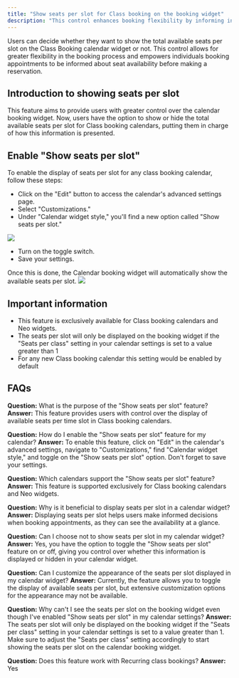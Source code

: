 ---
title: "Show seats per slot for Class booking on the booking widget"
description: "This control enhances booking flexibility by informing individuals about seat availability before reservation."
---

Users can decide whether they want to show the total available seats per slot on the Class Booking calendar widget or not. This control allows for greater flexibility in the booking process and empowers individuals booking appointments to be informed about seat availability before making a reservation.

## Introduction to showing seats per slot

This feature aims to provide users with greater control over the calendar booking widget. Now, users have the option to show or hide the total available seats per slot for Class booking calendars, putting them in charge of how this information is presented.

## Enable "Show seats per slot"

To enable the display of seats per slot for any class booking calendar, follow these steps:

-   Click on the "Edit" button to access the calendar's advanced settings page.
-   Select "Customizations."
-   Under "Calendar widget style," you'll find a new option called "Show seats per slot."  
    
![](https://s3.amazonaws.com/cdn.freshdesk.com/data/helpdesk/attachments/production/155007656830/original/yGgqDNMkwhqVxWueUqQMsCoH2APu4tFE_g.png?1694689923)
    
-   Turn on the toggle switch.
-   Save your settings.

Once this is done, the Calendar booking widget will automatically show the available seats per slot.
![](https://s3.amazonaws.com/cdn.freshdesk.com/data/helpdesk/attachments/production/155007656884/original/fxwMpj6Wpz4C43rYIcgIezC22WuSLCNQWQ.png?1694689962)

## Important information

-   This feature is exclusively available for Class booking calendars and Neo widgets.
-   The seats per slot will only be displayed on the booking widget if the "Seats per class" setting in your calendar settings is set to a value greater than 1
-   For any new Class booking calendar this setting would be enabled by default

## FAQs

**Question:**  What is the purpose of the "Show seats per slot" feature?
**Answer:**  This feature provides users with control over the display of available seats per time slot in Class booking calendars.
  
**Question:** How do I enable the "Show seats per slot" feature for my calendar?
**Answer:**  To enable this feature, click on "Edit" in the calendar's advanced settings, navigate to "Customizations," find "Calendar widget style," and toggle on the "Show seats per slot" option. Don't forget to save your settings.

**Question:** Which calendars support the "Show seats per slot" feature?
**Answer:**  This feature is supported exclusively for Class booking calendars and Neo widgets.
  
**Question:** Why is it beneficial to display seats per slot in a calendar widget?
**Answer:**  Displaying seats per slot helps users make informed decisions when booking appointments, as they can see the availability at a glance.

**Question:** Can I choose not to show seats per slot in my calendar widget?
**Answer:**  Yes, you have the option to toggle the "Show seats per slot" feature on or off, giving you control over whether this information is displayed or hidden in your calendar widget.

**Question:** Can I customize the appearance of the seats per slot displayed in my calendar widget?
**Answer:**  Currently, the feature allows you to toggle the display of available seats per slot, but extensive customization options for the appearance may not be available.

**Question:**  Why can't I see the seats per slot on the booking widget even though I've enabled "Show seats per slot" in my calendar settings?
**Answer:**  The seats per slot will only be displayed on the booking widget if the "Seats per class" setting in your calendar settings is set to a value greater than 1. Make sure to adjust the "Seats per class" setting accordingly to start showing the seats per slot on the calendar booking widget.

**Question:**  Does this feature work with Recurring class bookings?
**Answer:**  Yes